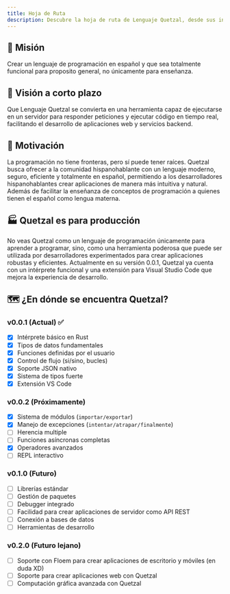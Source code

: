 ```yaml
---
title: Hoja de Ruta
description: Descubre la hoja de ruta de Lenguaje Quetzal, desde sus inicios hasta el futuro. Aprende sobre su evolución, características clave y cómo puedes contribuir.
---
```


## 🎯 Misión
Crear un lenguaje de programación en español y que sea totalmente funcional para proposito general, no únicamente para enseñanza.

## 🚀 Visión a corto plazo
Que Lenguaje Quetzal se convierta en una herramienta capaz de ejecutarse en un servidor para responder peticiones y ejecutar código en tiempo real, facilitando el desarrollo de aplicaciones web y servicios backend.

## 🌱 Motivación
La programación no tiene fronteras, pero sí puede tener raíces. Quetzal busca ofrecer a la comunidad hispanohablante con un lenguaje moderno, seguro, eficiente y totalmente en español, permitiendo a los desarrolladores hispanohablantes crear aplicaciones de manera más intuitiva y natural. Además de facilitar la enseñanza de conceptos de programación a quienes tienen el español como lengua materna.

## 🏭 Quetzal es para producción
No veas Quetzal como un lenguaje de programación únicamente para aprender a programar, sino, como una herramienta poderosa que puede ser utilizada por desarrolladores experimentados para crear aplicaciones robustas y eficientes. Actualmente en su versión 0.0.1, Quetzal ya cuenta con un intérprete funcional y una extensión para Visual Studio Code que mejora la experiencia de desarrollo.

## 🗺️ ¿En dónde se encuentra Quetzal?

### v0.0.1 (Actual) ✅
- [x] Intérprete básico en Rust
- [x] Tipos de datos fundamentales
- [x] Funciones definidas por el usuario
- [x] Control de flujo (si/sino, bucles)
- [x] Soporte JSON nativo
- [x] Sistema de tipos fuerte
- [x] Extensión VS Code

### v0.0.2 (Próximamente)
- [x] Sistema de módulos (`importar/exportar`)
- [x] Manejo de excepciones (`intentar/atrapar/finalmente`)
- [ ] Herencia multiple
- [ ] Funciones asíncronas completas
- [x] Operadores avanzados
- [ ] REPL interactivo

### v0.1.0 (Futuro)
- [ ] Librerías estándar
- [ ] Gestión de paquetes
- [ ] Debugger integrado
- [ ] Facilidad para crear aplicaciones de servidor como API REST
- [ ] Conexión a bases de datos
- [ ] Herramientas de desarrollo

### v0.2.0 (Futuro lejano)
- [ ] Soporte con Floem para crear aplicaciones de escritorio y móviles (en duda XD)
- [ ] Soporte para crear aplicaciones web con Quetzal
- [ ] Computación gráfica avanzada con Quetzal